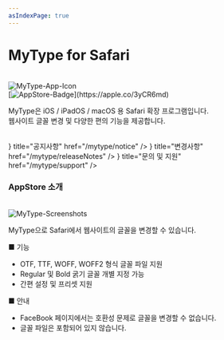 ```yaml
---
asIndexPage: true
---
```



# MyType for Safari

<br/>
<Image src="/img/Icon-iOS-Default-1024x1024@2x.png" alt="MyType-App-Icon" width={100} height={100} />
<br/>
[<Image src="/img/white.svg" alt="AppStore-Badge" width={150} height={70} />](https://apple.co/3yCR6md)
<br/>

MyType은 iOS / iPadOS / macOS 용 Safari 확장 프로그램입니다.  
웹사이트 글꼴 변경 및 다양한 편의 기능을 제공합니다.

<br />
<Cards>
  <Cards.Card
    icon={<Bell weight='fill'/>}
    title="공지사항"
    href="/mytype/notice"
  />
  <Cards.Card
    icon={<Note weight='fill'/>}
    title="변경사항"
    href="/mytype/releaseNotes"
  />
  <Cards.Card
    icon={<Question weight='fill'/>}
    title="문의 및 지원"
    href="/mytype/support"
  />
</Cards>
<br />

### AppStore 소개

<br />
<div className="border rounded-xl border-solid border-neutral-300 bg-white/50 px-4 py-3">

  <Image src='/img/IPHONE.png' alt='MyType-Screenshots' width={1500} height={300} priority className="border border-solid border-neutral-200 rounded-xl" />

  MyType으로 Safari에서 웹사이트의 글꼴을 변경할 수 있습니다.

  ■ 기능
  - OTF, TTF, WOFF, WOFF2 형식 글꼴 파일 지원
  - Regular 및 Bold 굵기 글꼴 개별 지정 가능
  - 간편 설정 및 프리셋 지원

  ■ 안내
  - FaceBook 페이지에서는 호환성 문제로 글꼴을 변경할 수 없습니다.
  - 글꼴 파일은 포함되어 있지 않습니다.

</div>